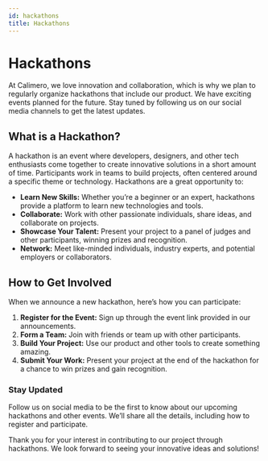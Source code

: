 ```yaml
---
id: hackathons
title: Hackathons
---
```


# Hackathons

At Calimero, we love innovation and collaboration, which is why we plan to
regularly organize hackathons that include our product. We have exciting events
planned for the future. Stay tuned by following us on our social media channels
to get the latest updates.

## What is a Hackathon?

A hackathon is an event where developers, designers, and other tech enthusiasts
come together to create innovative solutions in a short amount of time.
Participants work in teams to build projects, often centered around a specific
theme or technology. Hackathons are a great opportunity to:

- **Learn New Skills:** Whether you’re a beginner or an expert, hackathons
  provide a platform to learn new technologies and tools.
- **Collaborate:** Work with other passionate individuals, share ideas, and
  collaborate on projects.
- **Showcase Your Talent:** Present your project to a panel of judges and other
  participants, winning prizes and recognition.
- **Network:** Meet like-minded individuals, industry experts, and potential
  employers or collaborators.

## How to Get Involved

When we announce a new hackathon, here’s how you can participate:

1. **Register for the Event:** Sign up through the event link provided in our
   announcements.
2. **Form a Team:** Join with friends or team up with other participants.
3. **Build Your Project:** Use our product and other tools to create something
   amazing.
4. **Submit Your Work:** Present your project at the end of the hackathon for a
   chance to win prizes and gain recognition.

### Stay Updated

Follow us on social media to be the first to know about our upcoming hackathons
and other events. We’ll share all the details, including how to register and
participate.

Thank you for your interest in contributing to our project through hackathons.
We look forward to seeing your innovative ideas and solutions!
